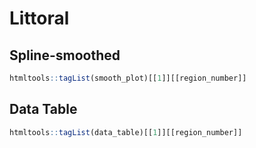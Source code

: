   
#  Littoral {.tabset}   
   
##  Spline-smoothed   
 ```r
 htmltools::tagList(smooth_plot)[[1]][[region_number]]   
 ```   
   
##  Data Table   
 ```r
 htmltools::tagList(data_table)[[1]][[region_number]]   
 ```   
     
